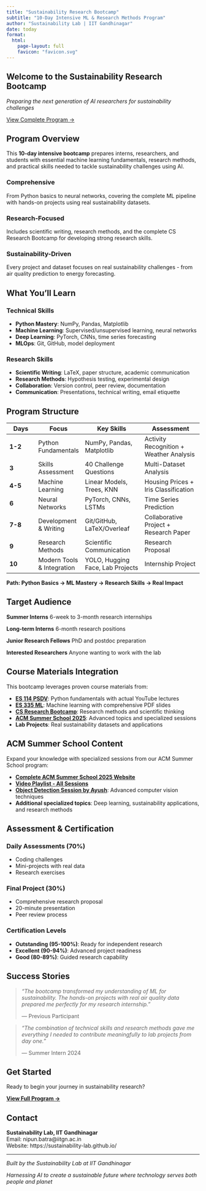 ```yaml
---
title: "Sustainability Research Bootcamp"
subtitle: "10-Day Intensive ML & Research Methods Program"
author: "Sustainability Lab | IIT Gandhinagar"
date: today
format:
  html:
    page-layout: full
    favicon: "favicon.svg"
---
```


:::{.hero-banner}
# Welcome to the Sustainability Research Bootcamp

*Preparing the next generation of AI researchers for sustainability challenges*

[View Complete Program →](program.qmd){.btn .btn-primary .btn-lg role="button"}
:::

## Program Overview

This **10-day intensive bootcamp** prepares interns, researchers, and students with essential machine learning fundamentals, research methods, and practical skills needed to tackle sustainability challenges using AI.

::::{.grid}

:::{.g-col-12 .g-col-md-4}
### **Comprehensive**
From Python basics to neural networks, covering the complete ML pipeline with hands-on projects using real sustainability datasets.
:::

:::{.g-col-12 .g-col-md-4}
### **Research-Focused**
Includes scientific writing, research methods, and the complete CS Research Bootcamp for developing strong research skills.
:::

:::{.g-col-12 .g-col-md-4}
### **Sustainability-Driven**
Every project and dataset focuses on real sustainability challenges - from air quality prediction to energy forecasting.
:::

::::

## What You'll Learn

::::{.grid}

:::{.g-col-12 .g-col-md-6}
### Technical Skills
- **Python Mastery**: NumPy, Pandas, Matplotlib
- **Machine Learning**: Supervised/unsupervised learning, neural networks
- **Deep Learning**: PyTorch, CNNs, time series forecasting
- **MLOps**: Git, GitHub, model deployment
:::

:::{.g-col-12 .g-col-md-6}
### Research Skills
- **Scientific Writing**: LaTeX, paper structure, academic communication
- **Research Methods**: Hypothesis testing, experimental design
- **Collaboration**: Version control, peer review, documentation
- **Communication**: Presentations, technical writing, email etiquette
:::

::::

## Program Structure

| Days | Focus | Key Skills | Assessment |
|------|-------|------------|------------|
| **1-2** | Python Fundamentals | NumPy, Pandas, Matplotlib | Activity Recognition + Weather Analysis |
| **3** | Skills Assessment | 40 Challenge Questions | Multi-Dataset Analysis |
| **4-5** | Machine Learning | Linear Models, Trees, KNN | Housing Prices + Iris Classification |
| **6** | Neural Networks | PyTorch, CNNs, LSTMs | Time Series Prediction |
| **7-8** | Development & Writing | Git/GitHub, LaTeX/Overleaf | Collaborative Project + Research Paper |
| **9** | Research Methods | Scientific Communication | Research Proposal |
| **10** | Modern Tools & Integration | YOLO, Hugging Face, Lab Projects | Internship Project |

:::{.text-center}
**Path: Python Basics → ML Mastery → Research Skills → Real Impact**
:::

## Target Audience

::::{.grid}

:::{.g-col-12 .g-col-md-3}
**Summer Interns**
6-week to 3-month research internships
:::

:::{.g-col-12 .g-col-md-3}
**Long-term Interns**
6-month research positions
:::

:::{.g-col-12 .g-col-md-3}
**Junior Research Fellows**
PhD and postdoc preparation
:::

:::{.g-col-12 .g-col-md-3}
**Interested Researchers**
Anyone wanting to work with the lab
:::

::::

## Course Materials Integration

This bootcamp leverages proven course materials from:

- **[ES 114 PSDV](https://nipunbatra.github.io/psdv25/)**: Python fundamentals with actual YouTube lectures
- **[ES 335 ML](https://nipunbatra.github.io/ml2024/)**: Machine learning with comprehensive PDF slides
- **[CS Research Bootcamp](https://github.com/nipunbatra/CS-Research-Methods-Bootcamp)**: Research methods and scientific thinking
- **[ACM Summer School 2025](https://sustainability-lab.github.io/acm-summer-2025/)**: Advanced topics and specialized sessions
- **Lab Projects**: Real sustainability datasets and applications

## ACM Summer School Content

Expand your knowledge with specialized sessions from our ACM Summer School program:

- **[Complete ACM Summer School 2025 Website](https://sustainability-lab.github.io/acm-summer-2025/)**
- **[Video Playlist - All Sessions](https://www.youtube.com/watch?v=9UKM1dUEU24&list=PLZ_buidQ2ipmfOZRKb999cGN1syNc_jnN)**
- **[Object Detection Session by Ayush](https://www.youtube.com/watch?v=9UKM1dUEU24&list=PLZ_buidQ2ipmfOZRKb999cGN1syNc_jnN)**: Advanced computer vision techniques
- **Additional specialized topics**: Deep learning, sustainability applications, and research methods

## Assessment & Certification

::::{.grid}

:::{.g-col-12 .g-col-md-4}
### Daily Assessments (70%)
- Coding challenges
- Mini-projects with real data  
- Research exercises
:::

:::{.g-col-12 .g-col-md-4}
### Final Project (30%)
- Comprehensive research proposal
- 20-minute presentation
- Peer review process
:::

:::{.g-col-12 .g-col-md-4}
### Certification Levels
- **Outstanding (95-100%)**: Ready for independent research
- **Excellent (90-94%)**: Advanced project readiness
- **Good (80-89%)**: Guided research capability
:::

::::

## Success Stories

> *"The bootcamp transformed my understanding of ML for sustainability. The hands-on projects with real air quality data prepared me perfectly for my research internship."*
> 
> — Previous Participant

> *"The combination of technical skills and research methods gave me everything I needed to contribute meaningfully to lab projects from day one."*
> 
> — Summer Intern 2024

## Get Started

Ready to begin your journey in sustainability research?

[**View Full Program →**](program.qmd){.btn .btn-primary .btn-lg}

## Contact

**Sustainability Lab, IIT Gandhinagar**  
Email: nipun.batra@iitgn.ac.in  
Website: https://sustainability-lab.github.io/

---

:::{.text-center}
*Built by the Sustainability Lab at IIT Gandhinagar*

*Harnessing AI to create a sustainable future where technology serves both people and planet*
:::